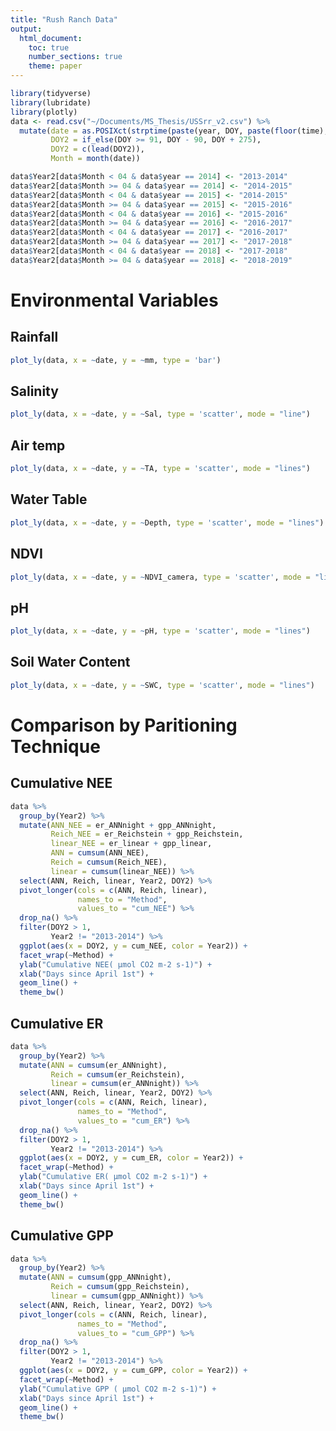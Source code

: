 ```yaml
---
title: "Rush Ranch Data"
output: 
  html_document:
    toc: true
    number_sections: true
    theme: paper
---
```


```r
library(tidyverse)
library(lubridate)
library(plotly)
data <- read.csv("~/Documents/MS_Thesis/USSrr_v2.csv") %>%
  mutate(date = as.POSIXct(strptime(paste(year, DOY, paste(floor(time), round((time-floor(time))*60),                               sep=":")), format="%Y %j %H:%M")),
         DOY2 = if_else(DOY >= 91, DOY - 90, DOY + 275),
         DOY2 = c(lead(DOY2)),
         Month = month(date))

data$Year2[data$Month < 04 & data$year == 2014] <- "2013-2014"
data$Year2[data$Month >= 04 & data$year == 2014] <- "2014-2015"
data$Year2[data$Month < 04 & data$year == 2015] <- "2014-2015"
data$Year2[data$Month >= 04 & data$year == 2015] <- "2015-2016"
data$Year2[data$Month < 04 & data$year == 2016] <- "2015-2016"
data$Year2[data$Month >= 04 & data$year == 2016] <- "2016-2017"
data$Year2[data$Month < 04 & data$year == 2017] <- "2016-2017"
data$Year2[data$Month >= 04 & data$year == 2017] <- "2017-2018"
data$Year2[data$Month < 04 & data$year == 2018] <- "2017-2018"
data$Year2[data$Month >= 04 & data$year == 2018] <- "2018-2019"

```

# Environmental Variables {.tabset}

## Rainfall

```r
plot_ly(data, x = ~date, y = ~mm, type = 'bar')
```

## Salinity

```r
plot_ly(data, x = ~date, y = ~Sal, type = 'scatter', mode = "line")
```

## Air temp

```r
plot_ly(data, x = ~date, y = ~TA, type = 'scatter', mode = "lines")
```

## Water Table

```r
plot_ly(data, x = ~date, y = ~Depth, type = 'scatter', mode = "lines")
```

## NDVI

```r
plot_ly(data, x = ~date, y = ~NDVI_camera, type = 'scatter', mode = "lines")
```

## pH

```r
plot_ly(data, x = ~date, y = ~pH, type = 'scatter', mode = "lines")
```

## Soil Water Content

```r
plot_ly(data, x = ~date, y = ~SWC, type = 'scatter', mode = "lines")
```

# Comparison by Paritioning Technique {.tabset}

## Cumulative NEE

```r
data %>%
  group_by(Year2) %>%
  mutate(ANN_NEE = er_ANNnight + gpp_ANNnight,
         Reich_NEE = er_Reichstein + gpp_Reichstein,
         linear_NEE = er_linear + gpp_linear,
         ANN = cumsum(ANN_NEE),
         Reich = cumsum(Reich_NEE),
         linear = cumsum(linear_NEE)) %>%
  select(ANN, Reich, linear, Year2, DOY2) %>%
  pivot_longer(cols = c(ANN, Reich, linear),
               names_to = "Method",
               values_to = "cum_NEE") %>%
  drop_na() %>%
  filter(DOY2 > 1,
         Year2 != "2013-2014") %>%
  ggplot(aes(x = DOY2, y = cum_NEE, color = Year2)) +
  facet_wrap(~Method) +
  ylab("Cumulative NEE( µmol CO2 m-2 s-1)") +
  xlab("Days since April 1st") +
  geom_line() +
  theme_bw()
```

## Cumulative ER

```r
data %>%
  group_by(Year2) %>%
  mutate(ANN = cumsum(er_ANNnight),
         Reich = cumsum(er_Reichstein),
         linear = cumsum(er_ANNnight)) %>%
  select(ANN, Reich, linear, Year2, DOY2) %>%
  pivot_longer(cols = c(ANN, Reich, linear),
               names_to = "Method",
               values_to = "cum_ER") %>%
  drop_na() %>%
  filter(DOY2 > 1,
         Year2 != "2013-2014") %>%
  ggplot(aes(x = DOY2, y = cum_ER, color = Year2)) +
  facet_wrap(~Method) +
  ylab("Cumulative ER( µmol CO2 m-2 s-1)") +
  xlab("Days since April 1st") +
  geom_line() +
  theme_bw()
```

## Cumulative GPP

```r
data %>%
  group_by(Year2) %>%
  mutate(ANN = cumsum(gpp_ANNnight),
         Reich = cumsum(gpp_Reichstein),
         linear = cumsum(gpp_ANNnight)) %>%
  select(ANN, Reich, linear, Year2, DOY2) %>%
  pivot_longer(cols = c(ANN, Reich, linear),
               names_to = "Method",
               values_to = "cum_GPP") %>%
  drop_na() %>%
  filter(DOY2 > 1,
         Year2 != "2013-2014") %>%
  ggplot(aes(x = DOY2, y = cum_GPP, color = Year2)) +
  facet_wrap(~Method) +
  ylab("Cumulative GPP ( µmol CO2 m-2 s-1)") +
  xlab("Days since April 1st") +
  geom_line() +
  theme_bw()
```
